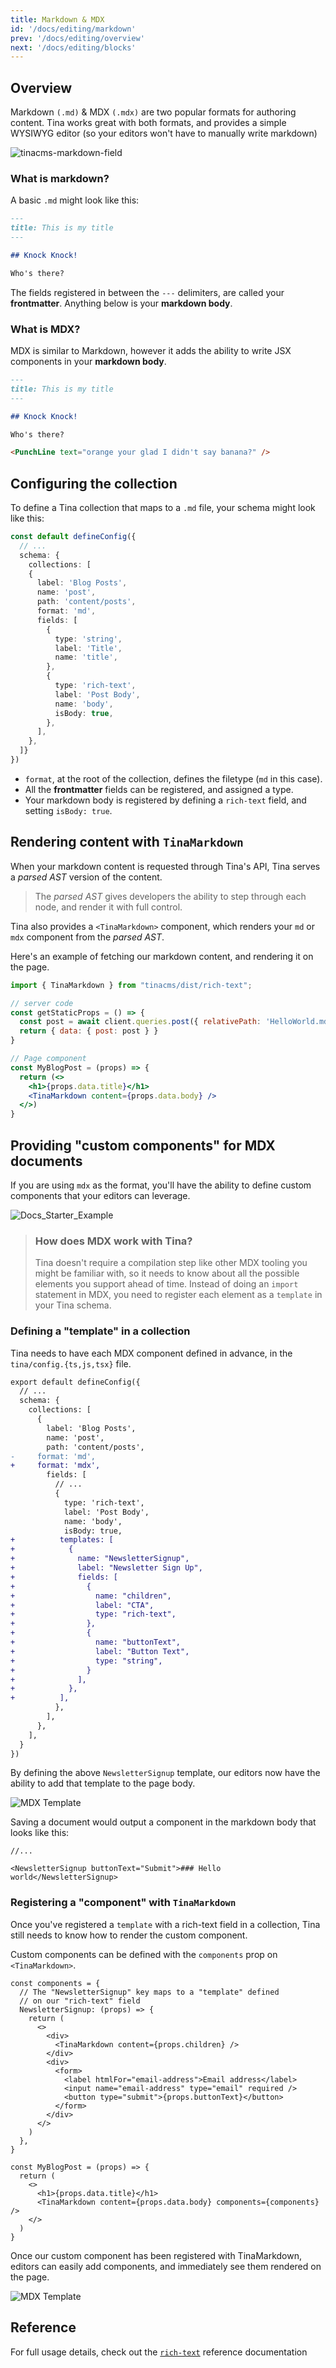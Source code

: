 ```yaml
---
title: Markdown & MDX
id: '/docs/editing/markdown'
prev: '/docs/editing/overview'
next: '/docs/editing/blocks'
---
```


## Overview

Markdown `(.md)` & MDX `(.mdx)` are two popular formats for authoring content. Tina works great with both formats, and provides a simple WYSIWYG editor (so your editors won't have to manually write markdown)

![tinacms-markdown-field](/img/fields/markdown.png)

### What is markdown?

A basic `.md` might look like this:

```md
---
title: This is my title
---

## Knock Knock!

Who's there?
```

The fields registered in between the `---` delimiters, are called your **frontmatter**. Anything below is your **markdown body**.

### What is MDX?

MDX is similar to Markdown, however it adds the ability to write JSX components in your **markdown body**.

```md
---
title: This is my title
---

## Knock Knock!

Who's there?

<PunchLine text="orange your glad I didn't say banana?" />
```

## Configuring the collection

To define a Tina collection that maps to a `.md` file, your schema might look like this:

```ts
const default defineConfig({
  // ...
  schema: {
    collections: [
    {
      label: 'Blog Posts',
      name: 'post',
      path: 'content/posts',
      format: 'md',
      fields: [
        {
          type: 'string',
          label: 'Title',
          name: 'title',
        },
        {
          type: 'rich-text',
          label: 'Post Body',
          name: 'body',
          isBody: true,
        },
      ],
    },
  ]}
})
```

- `format`, at the root of the collection, defines the filetype (`md` in this case).
- All the **frontmatter** fields can be registered, and assigned a type.
- Your markdown body is registered by defining a `rich-text` field, and setting `isBody: true`.

## Rendering content with `TinaMarkdown`

When your markdown content is requested through Tina's API, Tina serves a _parsed AST_ version of the content.

> The _parsed AST_ gives developers the ability to step through each node, and render it with full control.

Tina also provides a `<TinaMarkdown>` component, which renders your `md` or `mdx` component from the _parsed AST_.

Here's an example of fetching our markdown content, and rendering it on the page.

```jsx
import { TinaMarkdown } from "tinacms/dist/rich-text";

// server code
const getStaticProps = () => {
  const post = await client.queries.post({ relativePath: 'HelloWorld.md' })
  return { data: { post: post } }
}

// Page component
const MyBlogPost = (props) => {
  return (<>
    <h1>{props.data.title}</h1>
    <TinaMarkdown content={props.data.body} />
  </>)
}
```

## Providing "custom components" for MDX documents

If you are using `mdx` as the format, you'll have the ability to define custom components that your editors can leverage.

![Docs_Starter_Example](https://res.cloudinary.com/forestry-demo/video/upload/v1638887594/blog-media/Docs_Starter_Example.gif)

> ### How does MDX work with Tina?
>
> Tina doesn't require a compilation step like other MDX tooling you
> might be familiar with, so it needs to know about all the possible elements
> you support ahead of time. Instead of doing an `import` statement in MDX,
> you need to register each element as a `template` in your Tina schema.

### Defining a "template" in a collection

Tina needs to have each MDX component defined in advance, in the `tina/config.{ts,js,tsx}` file.

```diff
export default defineConfig({
  // ...
  schema: {
    collections: [
      {
        label: 'Blog Posts',
        name: 'post',
        path: 'content/posts',
-     format: 'md',
+     format: 'mdx',
        fields: [
          // ...
          {
            type: 'rich-text',
            label: 'Post Body',
            name: 'body',
            isBody: true,
+          templates: [
+            {
+              name: "NewsletterSignup",
+              label: "Newsletter Sign Up",
+              fields: [
+                {
+                  name: "children",
+                  label: "CTA",
+                  type: "rich-text",
+                },
+                {
+                  name: "buttonText",
+                  label: "Button Text",
+                  type: "string",
+                }
+              ],
+            },
+          ],
          },
        ],
      },
    ],
  }
})
```

By defining the above `NewsletterSignup` template, our editors now have the ability to add that template to the page body.

![MDX Template](https://res.cloudinary.com/forestry-demo/image/upload/v1663772538/tina-io/docs/md/Screen_Shot_2022-09-21_at_12.00.15_PM.png)

Saving a document would output a component in the markdown body that looks like this:

```tsx
//...

<NewsletterSignup buttonText="Submit">### Hello world</NewsletterSignup>
```

### Registering a "component" with `TinaMarkdown`

Once you've registered a `template` with a rich-text field in a collection, Tina still needs to know how to render the custom component.

Custom components can be defined with the `components` prop on `<TinaMarkdown>`.

```tsx
const components = {
  // The "NewsletterSignup" key maps to a "template" defined
  // on our "rich-text" field
  NewsletterSignup: (props) => {
    return (
      <>
        <div>
          <TinaMarkdown content={props.children} />
        </div>
        <div>
          <form>
            <label htmlFor="email-address">Email address</label>
            <input name="email-address" type="email" required />
            <button type="submit">{props.buttonText}</button>
          </form>
        </div>
      </>
    )
  },
}

const MyBlogPost = (props) => {
  return (
    <>
      <h1>{props.data.title}</h1>
      <TinaMarkdown content={props.data.body} components={components} />
    </>
  )
}
```

Once our custom component has been registered with TinaMarkdown, editors can easily add components, and immediately see them rendered on the page.

![MDX Template](https://res.cloudinary.com/forestry-demo/image/upload/v1663774068/tina-io/docs/md/Screen_Shot_2022-09-21_at_12.25.11_PM.png)

## Reference

For full usage details, check out the [`rich-text`](/docs/reference/types/rich-text) reference documentation
